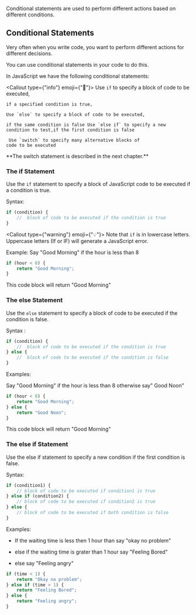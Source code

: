 
Conditional statements are used to perform different actions based on different conditions.

## Conditional Statements

Very often when you write code, you want to perform different actions for different decisions.

You can use conditional statements in your code to do this.

In JavaScript we have the following conditional statements:

<Callout
    type={"info"}
    emoji={"🚩"}>
    Use `if` to specify a block of code to be executed,

    if a specified condition is true,

    Use `else` to specify a block of code to be executed,

    if the same condition is false Use `else if` to specify a new condition to test,if the first condition is false

     Use `switch` to specify many alternative blocks of
    code to be executed

</Callout>
**The switch statement is described in the next chapter.**

### The if Statement

Use the `if` statement to specify a block of JavaScript code to be executed if a condition is true.

Syntax:

```js
if (condition) {
    //  block of code to be executed if the condition is true
}
```

<Callout
    type={"warning"}
    emoji={"💡"}>
    Note that `if` is in lowercase letters. Uppercase letters (If or IF) will
    generate a JavaScript error.
</Callout>

Example: Say "Good Morning" if the hour is less than 8

```js showLineNumbers
if (hour < 8) {
    return "Good Morning";
}
```

This code block will return "Good Morning"

### The else Statement

Use the `else` statement to specify a block of code to be executed if the condition is false.

Syntax :

```js showLineNumbers
if (condition) {
    //  block of code to be executed if the condition is true
} else {
    //  block of code to be executed if the condition is false
}
```

Examples:

Say "Good Morning" if the hour is less than 8 otherwise say" Good Noon"

```js showLineNumbers
if (hour < 8) {
    return "Good Morning";
} else {
    return "Good Noon";
}
```

This code block will return "Good Morning"

### The else if Statement

Use the else if statement to specify a new condition if the first condition is false.

Syntax:

```js showLineNumbers
if (condition1) {
    // block of code to be executed if condition1 is true
} else if (condition2) {
    // block of code to be executed if condition2 is true
} else {
    // block of code to be executed if both condition is false
}
```

Examples:

-   If the waiting time is less then 1 hour than say "okay no problem"

-   else if the waiting time is grater than 1 hour say "Feeling Bored"

-   else say "Feeling angry"

```js showLineNumbers
if (time < 1) {
    return "Okay no problem";
} else if (time > 1) {
    return "Feeling Bored";
} else {
    return "Feeling angry";
}
```

